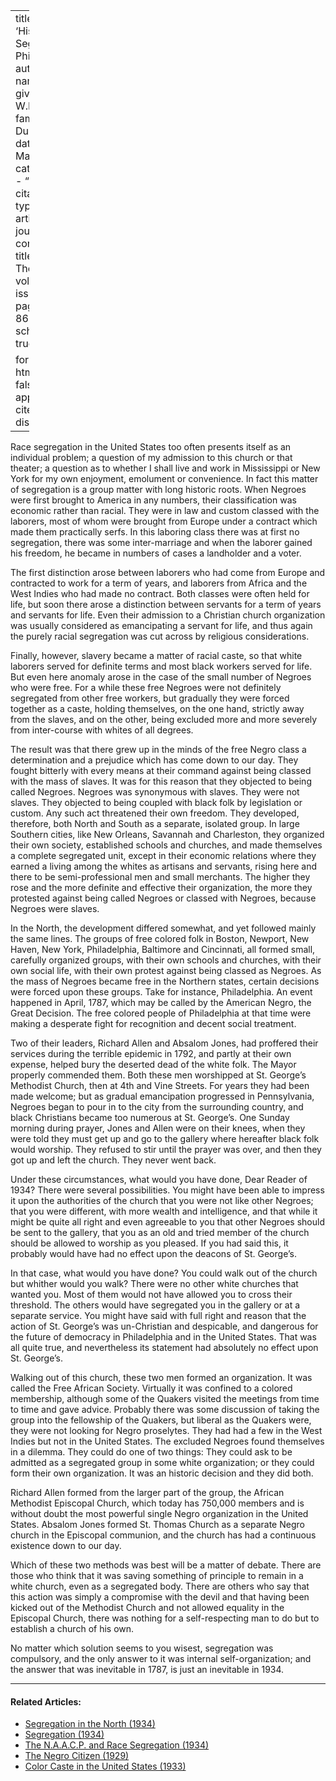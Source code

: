 
---
title: 'History of Segregation Philosophy'
author:
  - name:
      given: W.E.B.
      family: Du Bois
date: Mar. 1934
categories: 
  - ""
citation: 
  type: article-journal
  container-title: The Crisis
  volume: 41
  issue: 3
  page: 85-86
google-scholar: true

format:
  html:
    toc: false
    appendix-cite-as: display
---


Race segregation in the United States too often presents itself as an individual problem; a question of my admission to this church or that theater; a question as to whether I shall live and work in Mississippi or New York for my own enjoyment, emolument or convenience. In fact this matter of segregation is a group matter with long historic roots. When Negroes were first brought to America in any numbers, their classification was economic rather than racial. They were in law and custom classed with the laborers, most of whom were brought from Europe under a contract which made them practically serfs. In this laboring class there was at first no segregation, there was some inter-marriage and when the laborer gained his freedom, he became in numbers of cases a landholder and a voter.

The first distinction arose between laborers who had come from Europe and contracted to work for a term of years, and laborers from Africa and the West Indies who had made no contract. Both classes were often held for life, but soon there arose a distinction between servants for a term of years and servants for life. Even their admission to a Christian church organization was usually considered as emancipating a servant for life, and thus again the purely racial segregation was cut across by religious considerations.

Finally, however, slavery became a matter of racial caste, so that white laborers served for definite terms and most black workers served for life. But even here anomaly arose in the case of the small number of Negroes who were free. For a while these free Negroes were not definitely segregated from other free workers, but gradually they were forced together as a caste, holding themselves, on the one hand, strictly away from the slaves, and on the other, being excluded more and more severely from inter-course with whites of all degrees.

The result was that there grew up in the minds of the free Negro class a determination and a prejudice which has come down to our day. They fought bitterly with every means at their command against being classed with the mass of slaves. It was for this reason that they objected to being called Negroes. Negroes was synonymous with slaves. They were not slaves. They objected to being coupled with black folk by legislation or custom. Any such act threatened their own freedom. They developed, therefore, both North and South as a separate, isolated group. In large Southern cities, like New Orleans, Savannah and Charleston, they organized their own society, established schools and churches, and made themselves a complete segregated unit, except in their economic relations where they earned a living among the whites as artisans and servants, rising here and there to be semi-professional men and small merchants. The higher they rose and the more definite and effective their organization, the more they protested against being called Negroes or classed with Negroes, because Negroes were slaves.

In the North, the development differed somewhat, and yet followed mainly the same lines. The groups of free colored folk in Boston, Newport, New Haven, New York, Philadelphia, Baltimore and Cincinnati, all formed small, carefully organized groups, with their own schools and churches, with their own social life, with their own protest against being classed as Negroes. As the mass of Negroes became free in the Northern states, certain decisions were forced upon these groups. Take for instance, Philadelphia. An event happened in April, 1787, which may be called by the American Negro, the Great Decision. The free colored people of Philadelphia at that time were making a desperate fight for recognition and decent social treatment.



Two of their leaders, Richard Allen and Absalom Jones, had proffered their services during the terrible epidemic in 1792, and partly at their own expense, helped bury the deserted dead of the white folk. The Mayor properly commended them. Both these men worshipped at St. George's Methodist Church, then at 4th and Vine Streets. For years they had been made welcome; but as gradual emancipation progressed in Pennsylvania, Negroes began to pour in to the city from the surrounding country, and black Christians became too numerous at St. George's. One Sunday morning during prayer, Jones and Allen were on their knees, when they were told they must get up and go to the gallery where hereafter black folk would worship. They refused to stir until the prayer was over, and then they got up and left the church. They never went back.

Under these circumstances, what would you have done, Dear Reader of 1934? There were several possibilities. You might have been able to impress it upon the authorities of the church that you were not like other Negroes; that you were different, with more wealth and intelligence, and that while it might be quite all right and even agreeable to you that other Negroes should be sent to the gallery, that you as an old and tried member of the church should be allowed to worship as you pleased. If you had said this, it probably would have had no effect upon the deacons of St. George's.

In that case, what would you have done? You could walk out of the church but whither would you walk? There were no other white churches that wanted you. Most of them would not have allowed you to cross their threshold. The others would have segregated you in the gallery or at a separate service. You might have said with full right and reason that the action of St. George's was un-Christian and despicable, and dangerous for the future of democracy in Philadelphia and in the United States. That was all quite true, and nevertheless its statement had absolutely no effect upon St. George's.

Walking out of this church, these two men formed an organization. It was called the Free African Society. Virtually it was confined to a colored membership, although some of the Quakers visited the meetings from time to time and gave advice. Probably there was some discussion of taking the group into the fellowship of the Quakers, but liberal as the Quakers were, they were not looking for Negro proselytes. They had had a few in the West Indies but not in the United States. The excluded Negroes found themselves in a dilemma. They could do one of two things: They could ask to be admitted as a segregated group in some white organization; or they could form their own organization. It was an historic decision and they did both.

Richard Allen formed from the larger part of the group, the African Methodist Episcopal Church, which today has 750,000 members and is without doubt the most powerful single Negro organization in the United States. Absalom Jones formed St. Thomas Church as a separate Negro church in the Episcopal communion, and the church has had a continuous existence down to our day.

Which of these two methods was best will be a matter of debate. There are those who think that it was saving something of principle to remain in a white church, even as a segregated body. There are others who say that this action was simply a compromise with the devil and that having been kicked out of the Methodist Church and not allowed equality in the Episcopal Church, there was nothing for a self-respecting man to do but to establish a church of his own.

No matter which solution seems to you wisest, segregation was compulsory, and the only answer to it was internal self-organization; and the answer that was inevitable in 1787, is just an inevitable in 1934.

<!-- Similar articles start here -->

<hr>
#### Related Articles:

* [Segregation in the North (1934)](/Volumes/41/04/segregation_in_the_north.html)
* [Segregation (1934)](/Volumes/41/01/segregation.html)
* [The N.A.A.C.P. and Race Segregation (1934)](/Volumes/41/02/naacp_and_race_segregation.html)
* [The Negro Citizen (1929)](/Volumes/36/05/negro_citizen.html)
* [Color Caste in the United States (1933)](/Volumes/40/03/color_caste_in_the_united_states.html)

<!-- Similar articles end here -->